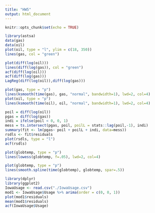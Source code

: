 ```yaml
---
title: "HW5"
output: html_document
---
```


```r
knitr::opts_chunk$set(echo = TRUE)
```

```r
library(astsa)
data(gas)
data(oil)
plot(oil, type = "l", ylim = c(18, 350))
lines(gas, col = "green")
```

```r
plot(diff(log(oil)))
lines(diff(log(gas)), col = "green")
acf(diff(log(oil)))
acf(diff(log(gas)))
LagReg(diff(log(oil)),diff(log(gas)))
```

```r
plot(gas, type = "p")
lines(ksmooth(time(gas), gas, "normal", bandwidth=1), lwd=2, col=4)
plot(oil, type = "p")
lines(ksmooth(time(oil), oil, "normal", bandwidth=1), lwd=2, col=4)
```

```r
poil = diff(log(oil))
pgas = diff(log(gas))
indi = ifelse(poil < 0, 0, 1)
mess = ts.intersect(pgas, poil, poilL = stats::lag(poil,-1), indi)
summary(fit <- lm(pgas~ poil + poilL + indi, data=mess))
rsdls <- fit$residuals
plot(rsdls, type = "l")
acf(rsdls)
```

```r
plot(globtemp, type = "p")
lines(lowess(globtemp, f=.05), lwd=2, col=4) 

plot(globtemp, type = "p")
lines(smooth.spline(time(globtemp), globtemp, spar=.5))
```















```r
library(dplyr)
library(ggplot2)
IowaUsage <- read.csv("./IowaUsage.csv")
mod1 <- IowaUsage$Usage %>% arima(order = c(0, 0, 1))
plot(mod1$residuals)
mean(mod1$residuals)
acf(IowaUsage$Usage)
```









